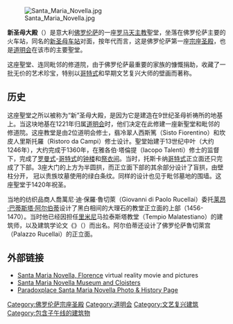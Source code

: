 {{Distinguish|聖母百花聖殿}}{{For|[[天主教會|天主教會]]的四座[[特級宗座聖殿|特級宗座聖殿]]之一|聖母大殿}}
{{Expand language|1=en|time=2022-01-01T01:51:08+00:00}}
[[File:Santa_Maria_Novella.jpg|thumb]]

'''新圣母大殿'''（{{lang-it|Basilica di Santa Maria Novella}}）是意大利[[佛罗伦萨|佛罗伦萨]]的一座[[罗马天主教|罗马天主教]]聖堂，坐落在佛罗伦萨主要的火车站，同名的[[新圣母车站|新圣母车站]]对面，按年代而言，这是佛罗伦萨第一座[[宗座圣殿|宗座圣殿]]，也是[[道明会|道明会]]在该市的主要聖堂。

这座聖堂、连同毗邻的修道院，由于佛罗伦萨最重要的家族的慷慨捐助，收藏了一批无价的艺术珍宝，特别以[[哥特式|哥特式]]和早期文艺复兴大师的壁画而著称。

==历史==
这座聖堂之所以被称为“新”圣母大殿，是因为它是建造在9世纪圣母祈祷所的地基上。当这块地基在1221年归属[[道明会|道明会]]时，他们决定在此修建一座新聖堂和毗邻的修道院。这座教堂是由2位道明会修士，翡冷翠人西斯篤（Sisto Fiorentino）和坎皮人里斯托羅（Ristoro da Campi）修士设计。聖堂始建于13世纪中叶（大约1246年），大约完成于1360年，在雅各伯·塔倫提（Iacopo Talenti）修士的监督下，完成了[[罗曼式建筑|罗曼式]]-[[哥特式建筑|哥特式]]的[[钟楼|钟楼]]和[[祭衣间|祭衣间]]。当时，托斯卡纳[[哥特式|哥特式]]正立面还只完成了下部。3座大门的上方为半圆拱，而正立面下部的其余部分设计了盲拱，由壁柱分开，<!-- 哥特式尖拱 -->冠以贵族坟墓使用的绿白条纹。同样的设计也见于毗邻墓地的围墙。这座聖堂于1420年祝圣。

当地的纺织品商人喬萬尼·迪·保羅·魯切萊（Giovanni di Paolo Rucellai）委托[[莱昂·巴蒂斯塔·阿尔伯蒂|莱昂·巴蒂斯塔·阿尔伯蒂]]设计了黑白相间的大理石的教堂正立面的上部（1456-1470）。当时他已经因担任[[里米尼|里米尼]]马拉泰斯塔教堂（Tempio Malatestiano）的建筑师，以及建筑学论文《{{link-fr|論建築|L'Art d'édifier}}》（{{lang|la|''De Re Aedificatoria''}}）而出名。阿尔伯蒂还设计了佛罗伦萨魯切萊宫（Palazzo Rucellai）的正立面。

==外部链接==
{{commons|Santa Maria Novella}}
*[http://www.compart-multimedia.com/virtuale/us/florence/church_santa_maria_novella.htm Santa Maria Novella, Florence] {{Wayback|url=http://www.compart-multimedia.com/virtuale/us/florence/church_santa_maria_novella.htm |date=20081011172014 }} virtual reality movie and pictures 
*[https://web.archive.org/web/20080920085610/http://giubileo.comune.fi.it/musei/smnovella/lingue/eng/welcome.html Santa Maria Novella Museum and Cloisters]
*[https://web.archive.org/web/20081201094257/http://paradoxplace.com/Perspectives/Italian%20Images/Montages/Firenze/Santa%20Maria%20Novella.htm Paradoxplace Santa Maria Novella Photo & History Page]
{{coord|43.774696|N|11.249088|E|type:landmark_region:IT|display=title}}

{{佛罗伦萨地标}}

[[Category:佛罗伦萨宗座圣殿|Category:佛罗伦萨宗座圣殿]]
[[Category:道明会|Category:道明会]]
[[Category:文艺复兴建筑|Category:文艺复兴建筑]]
[[Category:包含子午线的建筑物|Category:包含子午线的建筑物]]
